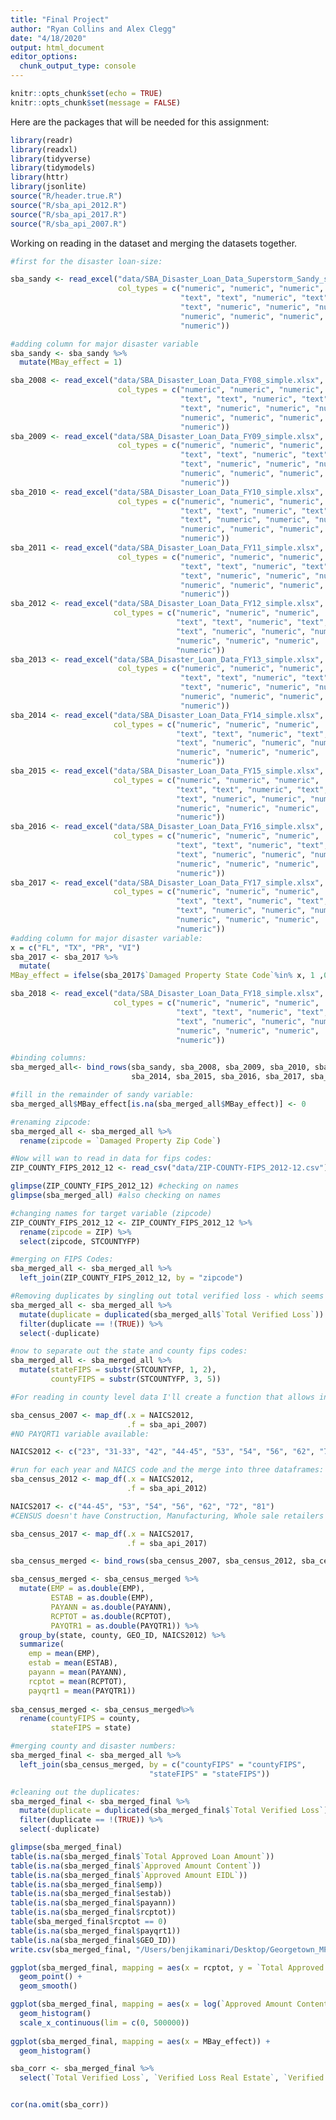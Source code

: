 ```yaml
---
title: "Final Project"
author: "Ryan Collins and Alex Clegg"
date: "4/18/2020"
output: html_document
editor_options: 
  chunk_output_type: console
---
```


```r
knitr::opts_chunk$set(echo = TRUE)
knitr::opts_chunk$set(message = FALSE)
```

Here are the packages that will be needed for this assignment:

```r
library(readr)
library(readxl)
library(tidyverse)
library(tidymodels)
library(httr)
library(jsonlite)
source("R/header.true.R")
source("R/sba_api_2012.R")
source("R/sba_api_2017.R")
source("R/sba_api_2007.R")
```

Working on reading in the dataset and merging the datasets together.
```r
#first for the disaster loan-size:

sba_sandy <- read_excel("data/SBA_Disaster_Loan_Data_Superstorm_Sandy_simple.xlsx", 
                        col_types = c("numeric", "numeric", "numeric",
                                      "text", "text", "numeric", "text", 
                                      "text", "numeric", "numeric", "numeric", 
                                      "numeric", "numeric", "numeric", 
                                      "numeric"))

#adding column for major disaster variable
sba_sandy <- sba_sandy %>%
  mutate(MBay_effect = 1)

sba_2008 <- read_excel("data/SBA_Disaster_Loan_Data_FY08_simple.xlsx", 
                        col_types = c("numeric", "numeric", "numeric",
                                      "text", "text", "numeric", "text", 
                                      "text", "numeric", "numeric", "numeric", 
                                      "numeric", "numeric", "numeric", 
                                      "numeric"))
sba_2009 <- read_excel("data/SBA_Disaster_Loan_Data_FY09_simple.xlsx", 
                        col_types = c("numeric", "numeric", "numeric",
                                      "text", "text", "numeric", "text", 
                                      "text", "numeric", "numeric", "numeric", 
                                      "numeric", "numeric", "numeric", 
                                      "numeric"))
sba_2010 <- read_excel("data/SBA_Disaster_Loan_Data_FY10_simple.xlsx", 
                        col_types = c("numeric", "numeric", "numeric",
                                      "text", "text", "numeric", "text", 
                                      "text", "numeric", "numeric", "numeric", 
                                      "numeric", "numeric", "numeric", 
                                      "numeric"))
sba_2011 <- read_excel("data/SBA_Disaster_Loan_Data_FY11_simple.xlsx", 
                        col_types = c("numeric", "numeric", "numeric",
                                      "text", "text", "numeric", "text", 
                                      "text", "numeric", "numeric", "numeric", 
                                      "numeric", "numeric", "numeric", 
                                      "numeric"))
sba_2012 <- read_excel("data/SBA_Disaster_Loan_Data_FY12_simple.xlsx",
                       col_types = c("numeric", "numeric", "numeric", 
                                     "text", "text", "numeric", "text", 
                                     "text", "numeric", "numeric", "numeric", 
                                     "numeric", "numeric", "numeric", 
                                     "numeric"))
sba_2013 <- read_excel("data/SBA_Disaster_Loan_Data_FY13_simple.xlsx", 
                        col_types = c("numeric", "numeric", "numeric",
                                      "text", "text", "numeric", "text", 
                                      "text", "numeric", "numeric", "numeric", 
                                      "numeric", "numeric", "numeric", 
                                      "numeric"))
sba_2014 <- read_excel("data/SBA_Disaster_Loan_Data_FY14_simple.xlsx",
                       col_types = c("numeric", "numeric", "numeric", 
                                     "text", "text", "numeric", "text", 
                                     "text", "numeric", "numeric", "numeric", 
                                     "numeric", "numeric", "numeric", 
                                     "numeric"))
sba_2015 <- read_excel("data/SBA_Disaster_Loan_Data_FY15_simple.xlsx",
                       col_types = c("numeric", "numeric", "numeric", 
                                     "text", "text", "numeric", "text", 
                                     "text", "numeric", "numeric", "numeric", 
                                     "numeric", "numeric", "numeric", 
                                     "numeric"))
sba_2016 <- read_excel("data/SBA_Disaster_Loan_Data_FY16_simple.xlsx",
                       col_types = c("numeric", "numeric", "numeric", 
                                     "text", "text", "numeric", "text", 
                                     "text", "numeric", "numeric", "numeric", 
                                     "numeric", "numeric", "numeric", 
                                     "numeric"))
sba_2017 <- read_excel("data/SBA_Disaster_Loan_Data_FY17_simple.xlsx",
                       col_types = c("numeric", "numeric", "numeric", 
                                     "text", "text", "numeric", "text", 
                                     "text", "numeric", "numeric", "numeric", 
                                     "numeric", "numeric", "numeric", 
                                     "numeric"))
#adding column for major disaster variable:
x = c("FL", "TX", "PR", "VI")
sba_2017 <- sba_2017 %>%
  mutate(
MBay_effect = ifelse(sba_2017$`Damaged Property State Code`%in% x, 1 ,0))

sba_2018 <- read_excel("data/SBA_Disaster_Loan_Data_FY18_simple.xlsx",
                       col_types = c("numeric", "numeric", "numeric", 
                                     "text", "text", "numeric", "text", 
                                     "text", "numeric", "numeric", "numeric", 
                                     "numeric", "numeric", "numeric", 
                                     "numeric"))

#binding columns:
sba_merged_all<- bind_rows(sba_sandy, sba_2008, sba_2009, sba_2010, sba_2011, sba_2012, sba_2013,
                           sba_2014, sba_2015, sba_2016, sba_2017, sba_2018)

#fill in the remainder of sandy variable:
sba_merged_all$MBay_effect[is.na(sba_merged_all$MBay_effect)] <- 0

#renaming zipcode:
sba_merged_all <- sba_merged_all %>%
  rename(zipcode = `Damaged Property Zip Code`)

#Now will wan to read in data for fips codes:
ZIP_COUNTY_FIPS_2012_12 <- read_csv("data/ZIP-COUNTY-FIPS_2012-12.csv")

glimpse(ZIP_COUNTY_FIPS_2012_12) #checking on names
glimpse(sba_merged_all) #also checking on names

#changing names for target variable (zipcode)
ZIP_COUNTY_FIPS_2012_12 <- ZIP_COUNTY_FIPS_2012_12 %>%
  rename(zipcode = ZIP) %>%
  select(zipcode, STCOUNTYFP)

#merging on FIPS Codes:
sba_merged_all <- sba_merged_all %>% 
  left_join(ZIP_COUNTY_FIPS_2012_12, by = "zipcode")

#Removing duplicates by singling out total verified loss - which seems to be the most unique (oringinal dataset had bbs = 16666, current dataset has obs = 13515)
sba_merged_all <- sba_merged_all %>%
  mutate(duplicate = duplicated(sba_merged_all$`Total Verified Loss`)) %>%
  filter(duplicate == !(TRUE)) %>%
  select(-duplicate)

#now to separate out the state and county fips codes:
sba_merged_all <- sba_merged_all %>%
  mutate(stateFIPS = substr(STCOUNTYFP, 1, 2), 
         countyFIPS = substr(STCOUNTYFP, 3, 5))

#For reading in county level data I'll create a function that allows input of NAICS codes for: 23,31,32,33,42,44,45,53,54,56,62,72,81, which are the top 10 industries from PPP

sba_census_2007 <- map_df(.x = NAICS2012,
                          .f = sba_api_2007)
#NO PAYQRT1 variable available:

NAICS2012 <- c("23", "31-33", "42", "44-45", "53", "54", "56", "62", "72", "81")

#run for each year and NAICS code and the merge into three dataframes:
sba_census_2012 <- map_df(.x = NAICS2012,
                          .f = sba_api_2012)

NAICS2017 <- c("44-45", "53", "54", "56", "62", "72", "81")
#CENSUS doesn't have Construction, Manufacturing, Whole sale retailers available.

sba_census_2017 <- map_df(.x = NAICS2017,
                          .f = sba_api_2017)

sba_census_merged <- bind_rows(sba_census_2007, sba_census_2012, sba_census_2017)

sba_census_merged <- sba_census_merged %>%
  mutate(EMP = as.double(EMP),
         ESTAB = as.double(EMP),
         PAYANN = as.double(PAYANN),
         RCPTOT = as.double(RCPTOT),
         PAYQTR1 = as.double(PAYQTR1)) %>%
  group_by(state, county, GEO_ID, NAICS2012) %>%
  summarize(
    emp = mean(EMP),
    estab = mean(ESTAB),
    payann = mean(PAYANN),
    rcptot = mean(RCPTOT),
    payqrt1 = mean(PAYQTR1))
 
sba_census_merged <- sba_census_merged%>%
  rename(countyFIPS = county,
         stateFIPS = state)

#merging county and disaster numbers:
sba_merged_final <- sba_merged_all %>% 
  left_join(sba_census_merged, by = c("countyFIPS" = "countyFIPS",
                               "stateFIPS" = "stateFIPS"))

#cleaning out the duplicates:
sba_merged_final <- sba_merged_final %>%
  mutate(duplicate = duplicated(sba_merged_final$`Total Verified Loss`)) %>%
  filter(duplicate == !(TRUE)) %>%
  select(-duplicate)

glimpse(sba_merged_final)
table(is.na(sba_merged_final$`Total Approved Loan Amount`))   
table(is.na(sba_merged_final$`Approved Amount Content`))
table(is.na(sba_merged_final$`Approved Amount EIDL`))
table(is.na(sba_merged_final$emp))
table(is.na(sba_merged_final$estab))
table(is.na(sba_merged_final$payann))
table(is.na(sba_merged_final$rcptot))
table(sba_merged_final$rcptot == 0)
table(is.na(sba_merged_final$payqrt1))
table(is.na(sba_merged_final$GEO_ID))
write.csv(sba_merged_final, "/Users/benjikaminari/Desktop/Georgetown_MPP/Introduction_to_Data_Science/final.project/sba_merged_final")

```

```r
ggplot(sba_merged_final, mapping = aes(x = rcptot, y = `Total Approved Loan Amount`)) +
  geom_point() +
  geom_smooth() 

ggplot(sba_merged_final, mapping = aes(x = log(`Approved Amount Content`))) +
  geom_histogram() 
  scale_x_continuous(lim = c(0, 500000))
  
ggplot(sba_merged_final, mapping = aes(x = MBay_effect)) +
  geom_histogram()

sba_corr <- sba_merged_final %>%
  select(`Total Verified Loss`, `Verified Loss Real Estate`, `Verified Loss Content`, `Total Approved Loan Amount`, `Approved Amount Real Estate`, `Approved Amount Content`, `Approved Amount EIDL`, MBay_effect, emp, payann, rcptot, payqrt1)


cor(na.omit(sba_corr))
```

